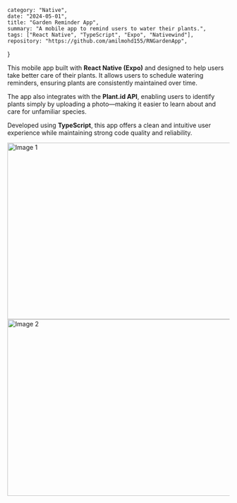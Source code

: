     category: "Native",
    date: "2024-05-01",
    title: "Garden Reminder App",
    summary: "A mobile app to remind users to water their plants.",
    tags: ["React Native", "TypeScript", "Expo", "Nativewind"],
    repository: "https://github.com/amilmohd155/RNGardenApp",
}


This mobile app built with **React Native (Expo)** and designed to help users take better care of their plants. It allows users to schedule watering reminders, ensuring plants are consistently maintained over time. 

The app also integrates with the **Plant.id API**, enabling users to identify plants simply by uploading a photo—making it easier to learn about and care for unfamiliar species. 

Developed using **TypeScript**, this app offers a clean and intuitive user experience while maintaining strong code quality and reliability.


<div className='grid grid-cols-2 gap-x-2'>
    <Image src="/projects/garden-app/img-1.jpg" alt="Image 1" width="600" height="400" />
    <Image src="/projects/garden-app/img-2.jpg" alt="Image 2" width="600" height="400" />
</div>